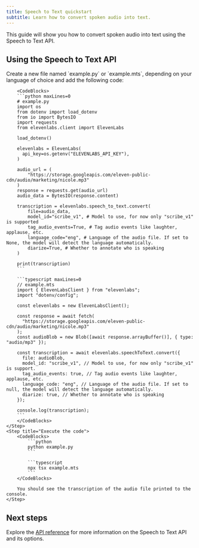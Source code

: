 ```yaml
---
title: Speech to Text quickstart
subtitle: Learn how to convert spoken audio into text.
---
```


This guide will show you how to convert spoken audio into text using the Speech to Text API.

## Using the Speech to Text API

<Steps>
    <Step title="Create an API key">
        <Markdown src="/snippets/quickstart-api-key.mdx" />
    </Step>
    <Step title="Install the SDK">
        <Markdown src="/snippets/quickstart-install-sdk.mdx" />
    </Step>
    <Step title="Make the API request">
        Create a new file named `example.py` or `example.mts`, depending on your language of choice and add the following code:

        <CodeBlocks>
        ```python maxLines=0
        # example.py
        import os
        from dotenv import load_dotenv
        from io import BytesIO
        import requests
        from elevenlabs.client import ElevenLabs

        load_dotenv()

        elevenlabs = ElevenLabs(
          api_key=os.getenv("ELEVENLABS_API_KEY"),
        )

        audio_url = (
            "https://storage.googleapis.com/eleven-public-cdn/audio/marketing/nicole.mp3"
        )
        response = requests.get(audio_url)
        audio_data = BytesIO(response.content)

        transcription = elevenlabs.speech_to_text.convert(
            file=audio_data,
            model_id="scribe_v1", # Model to use, for now only "scribe_v1" is supported
            tag_audio_events=True, # Tag audio events like laughter, applause, etc.
            language_code="eng", # Language of the audio file. If set to None, the model will detect the language automatically.
            diarize=True, # Whether to annotate who is speaking
        )

        print(transcription)
        ```

        ```typescript maxLines=0
        // example.mts
        import { ElevenLabsClient } from "elevenlabs";
        import "dotenv/config";

        const elevenlabs = new ElevenLabsClient();

        const response = await fetch(
          "https://storage.googleapis.com/eleven-public-cdn/audio/marketing/nicole.mp3"
        );
        const audioBlob = new Blob([await response.arrayBuffer()], { type: "audio/mp3" });

        const transcription = await elevenlabs.speechToText.convert({
          file: audioBlob,
          model_id: "scribe_v1", // Model to use, for now only "scribe_v1" is support.
          tag_audio_events: true, // Tag audio events like laughter, applause, etc.
          language_code: "eng", // Language of the audio file. If set to null, the model will detect the language automatically.
          diarize: true, // Whether to annotate who is speaking
        });

        console.log(transcription);
        ```
        </CodeBlocks>
    </Step>
    <Step title="Execute the code">
        <CodeBlocks>
            ```python
            python example.py
            ```

            ```typescript
            npx tsx example.mts
            ```
        </CodeBlocks>

        You should see the transcription of the audio file printed to the console.
    </Step>

</Steps>

## Next steps

Explore the [API reference](/docs/api-reference/speech-to-text/convert) for more information on the Speech to Text API and its options.
